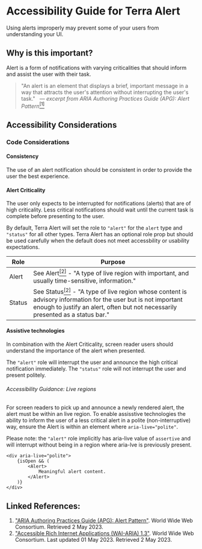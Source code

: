 

<Badge />

# Accessibility Guide for Terra Alert

<Notice variant="important" ariaLevel="2">

Using alerts improperly may prevent some of your users from understanding your UI.

</Notice>

<Whitespace />

## Why is this important?

Alert is a form of notifications with varying criticalities that should inform and assist the user with their task.

> "An alert is an element that displays a brief, important message in a way that attracts the user's attention without interrupting the user's task."
> _&nbsp;&nbsp;&mdash; excerpt from <Hyperlink href="https://www.w3.org/WAI/ARIA/apg/patterns/alert/" variant="external">ARIA Authoring Practices Guide (APG): Alert Pattern</Hyperlink>_[<sup>[1]</sup>](/components/cerner-terra-core-docs/alert/accessibility-guide#linked-references)

## Accessibility Considerations

### Code Considerations

#### Consistency

The use of an alert notification should be consistent in order to provide the user the best experience.

#### Alert Criticality

The user only expects to be interrupted for notifications (alerts) that are of high criticality.
Less critical notifications should wait until the current task is complete before presenting to the user.

By default, Terra Alert will set the role to `"alert"` for the `alert` type and `"status"` for all other types.
Terra Alert has an optional role prop but should be used carefully when the default does not meet accessbility or usability expectations.

| Role | Purpose |
| --- | --- |
| Alert | See <Hyperlink href="https://w3c.github.io/aria/#alert" variant="external">Alert</Hyperlink>[<sup>[2]</sup>](/components/cerner-terra-core-docs/alert/accessibility-guide#linked-references) - "A type of live region with important, and usually time-sensitive, information." |
| Status | See <Hyperlink href="https://w3c.github.io/aria/#status" variant="external">Status</Hyperlink>[<sup>[2]</sup>](/components/cerner-terra-core-docs/alert/accessibility-guide#linked-references) - "A type of live region whose content is advisory information for the user but is not important enough to justify an alert, often but not necessarily presented as a status bar." |

#### Assistive technologies

In combination with the Alert Criticality, screen reader users should understand the importance of the alert when presented.

The `"alert"` role will interrupt the user and announce the high critical notification immediately.
The `"status"` role will not interrupt the user and present politely.

<Notice variant="important" ariaLevel="5">

###### Accessibility Guidance: Live regions

For screen readers to pick up and announce a newly rendered alert, the alert must be within an live region.
To enable assisstive technologies the ability to inform the user of a less critical alert in a polite (non-interruptive) way, ensure the Alert is
within an element where `aria-live="polite"`.

Please note: the `"alert"` role implicitly has aria-live value of `assertive` and will interrupt without being in a region where aria-lve is previously present.

<div aria-label="Example code">


    <div aria-live="polite">
        {isOpen && (
            <Alert>
                Meaningful alert content.
            </Alert>
        )}
    </div>

</div>

</Notice>

## Linked References:
1. ["ARIA Authoring Practices Guide (APG): Alert Pattern"](https://www.w3.org/WAI/ARIA/apg/patterns/alert/). World Wide Web Consortium. Retrieved 2 May 2023.
2. ["Accessible Rich Internet Applications (WAI-ARIA) 1.3"](https://w3c.github.io/aria/). World Wide Web Consortium. Last updated 01 May 2023. Retrieved 2 May 2023.